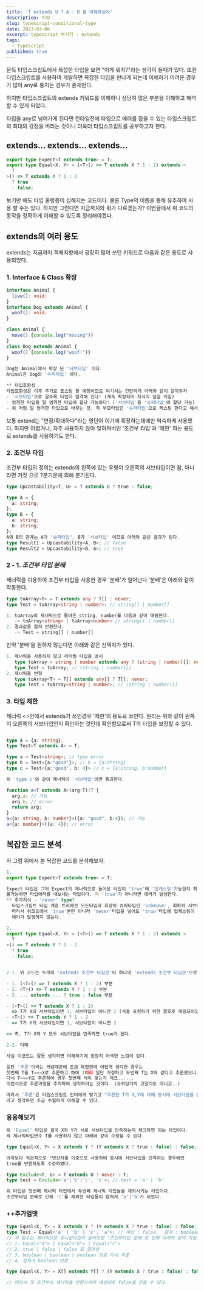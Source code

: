 ```yaml
---
title: 'T extends U ? A : B 를 이해해보자'
description: 미정
slug: typescript-conditional-type
date: 2023-03-06
excerpt: typescript 부시기 - extends
tags:
  - Typescript
published: true
---
```


문득 타입스크립트에서 복잡한 타입을 보면 "이게 뭐지?"라는 생각이 들때가 있다.
또한 타입스크립트를 사용하여 개발하면 복잡한 타입을 만나게 되는데 이해하기 어려운 경우가 많아 any로 퉁치는 경우가 존재한다.

하지만 타입스크립트의 extends 키워드를 이해하니 상당히 많은 부분을 이해하고 해석할 수 있게 되었다.

타입을 any로 넘어가게 된다면 런타임전에 타입으로 에러를 잡을 수 있는 타입스크립트의 최대의 강점을 버리는 것이니 더욱더 타입스크립트를 공부하고자 한다.

## extends... extends... extends...

```ts
export type Expect<T extends true> = T;
export type Equal<X, Y> = (<T>() => T extends X ? 1 : 2) extends <
  T
>() => T extends Y ? 1 : 2
  ? true
  : false;
```

보기만 해도 타입 울렁증이 심해지는 코드이다. 물론 Type의 이름을 통해 유추하여 사용 할 수는 있다.
하지만 그런다면 지금까지와 뭐가 다르겠는가?
이번글에서 위 코드의 동작을 정확하게 이해할 수 있도록 정리해야겠다.

## extends의 여러 용도

extends는 지금까지 객체지향에서 굉장히 많이 쓰던 키워드로 다음과 같은 용도로 사용되었다.

### 1. Interface & Class 확장

```ts
interface Animal {
  live(): void;
}
interface Dog extends Animal {
  woof(): void;
}

class Animal {
  move() {console.log("moving")}
}
class Dog extends Animal {
  woof() {console.log("woof!")}
}

Dog는 Animal에서 확장 된 '서브타입' 이다.
Animal은 Dog의 '슈퍼타입' 이다.

** 타입호환성
타입호환성은 이후 추가로 포스팅 할 예정이므로 여기서는 간단하게 아래와 같이 알아두자
- '서브타입'으로 갈수록 타입이 엄격해 진다! (계속 확장되어 자식이 점점 커짐)
- 엄격한 타입을 덜 엄격한 타입에 할당 가능하다! ('서브타입'을 '슈퍼타입'에 할당 가능)
- 위 처럼 덜 엄격한 타입으로 바꾸는 것, 즉 부모타입인 '슈퍼타입'으로 캐스팅 한다고 해서 '업캐스팅'이라고 한다
```

보통 extend는 "연장/확대하다"라는 영단어 이기에 확장하는데에만 익숙하게 사용했다.
하지만 어렵거나, 자주 사용하지 않아 잊혀져버린 '조건부 타입'과 '제한' 하는 용도로 extends를 사용하기도 한다.

### 2. 조건부 타입

조건부 타입의 정의는 extends의 왼쪽에 있는 유형이 오른쪽의 서브타입이면
참, 아니라면 거짓 으로 ?분기문에 의해 분기된다.

```ts
type Upcastability<T, U> = T extends U ? true : false;

type A = {
  a: string;
};
type B = {
  a: string;
  b: string;
};
A와 B의 관계는 A가 '슈퍼타입', B가 '서브타입' 이므로 아래와 같은 결과가 된다.
type Result1 = Upcastability<A, B>; // false
type Result2 = Upcastability<B, A>; // true
```

### 2 - 1. _조건부 타입 분배_

제너릭을 이용하여 조건부 타입을 사용한 경우 '분배'가 일어난다
'분배'은 아래와 같이 작동한다.

```ts
type toArray<T> = T extends any ? T[] : never;
type Test = toArray<string | number>; // string[] | number[]

1. toArray의 제너릭으로 들어온 string, number를 다음과 같이 매핑한다.
   -> toArray<string> | toArray<number> // string[] | number[]
2. 결과값을 합쳐 반환한다.
   -> Test = string[] | number[]
```

만약 '분배'을 원하지 않는다면 아래와 같은 선택지가 있다.

```ts
1. 제너릭을 사용하지 않고 리터럴 타입을 명시
   type toArray = string | number extends any ? (string | number)[]: never;
   type Test = toArray; // (string | number)[]
2. 제너릭을 변형
   type toArray<T> = T[] extends any[] ? T[]: never;
   type Test = toArray<string | number>; // (string | number)[]
```

### 3. 타입 제한

제너릭 \<\>안에서 extends가 쓰인경우 '제한'의 용도로 쓰인다.
원리는 위와 같이 왼쪽이 오른쪽의 서브타입인지 확인하는 것인데 확인함으로써 T의 타입을 보장할 수 있다.

```ts

type A = {a: string};
type Test<T extends A> = T;

type a = Test<string>; // type error
type b = Test<{a:"good"}>; // b = {a:string}
type c = Test<{a:"good", b: 4}> // c = {a:string, b:number}

위 'type c'와 같이 제너릭이 '서브타입'이면 통과한다.

function a<T extends A>(arg:T):T {
  arg.a; // 가능
  arg.b; // error
  return arg;
}
a<{a: string, b: number}>({a: "good", b:4}); // 가능
a<{a: number}>({a: 4}); // error


```

## 복잡한 코드 분석

자 그럼 위에서 본 복잡한 코드를 분석해보자.

```ts
1.
export type Expect<T extends true> = T;

Expect 타입은 그저 Expect의 제너릭으로 들어온 타입이 'true'에 '업캐스팅'가능한지 확인하고
불가능하면 타입에러를 내보내는 타입이다. 즉 'true'가 아니라면 에러가 발생한다.
** 추가지식 : 'never' type?
  타입스크립트 타입 계층 트리에선 모든타입의 최상위 슈퍼타입인 'unknown', 최하위 서브타입인 'never'가 존재한다.
  따라서 위코드에서 'true'뿐만 아니라 'never'타입을 넣어도 'true'타입에 업캐스팅이 가능하여
  에러가 발생하지 않는다.

2.
export type Equal<X, Y> = (<T>() => T extends X ? 1 : 2) extends <
  T
>() => T extends Y ? 1 : 2
  ? true
  : false;


2-1. 위 코드는 두개의 'extends 조건부 타입문'이 하나의 'extends 조건부 타입문'으로 연결되어 있다

- 1. (<T>() => T extends X ? 1 : 2) 부분
- 2. <T>() => T extends Y ? 1 : 2 부분
- 3. ... extends ... ? true : false 부분

- (<T>() => T extends X ? 1 : 2)
  => T가 X의 서브타입이면 1, 서브타입이 아니면 2 (식을 표현하기 위한 괄호로 래핑되어있음)
- <T>() => T extends Y ? 1 : 2
  => T가 Y의 서브타입이면 1, 서브타입이 아니면 2

=> 즉, T가 X와 Y 모두 서브타입을 만족하면 true가 된다.

2-2. 이해

사실 이코드는 잘못 생각하면 이해하기에 굉장히 어색한 느낌이 있다.

일단 '추론'이라는 개념때문에 조금 복잡한데 어렵게 생각한 경우는
첫번째 T를 T===X로 추론하고 하여 1이라 일단 가정하고 두번째 T는 X와 같다고 추론했으니....
다시 T===Y로 추론하여 경우 첫번째 식이 맞는지 체크......
이런식으로 추론과정을 추적하여 생각하려는 것이다. (슈뢰딩거의 고양이도 아니고..)

따라서 '추론'은 타입스크립트 언어에게 맞기고 "추론된 T가 X,Y에 대해 동시에 서브타입을 만족하면 true이다"
라고 생각하면 조금 수월하게 이해할 수 있다.

```

### 응용해보기

```ts
위 'Equal' 타입은 결국 X와 Y가 서로 서브타입을 만족하는지 체크하면 되는 타입이다.
즉 제너릭타입변수 T를 사용하지 않고 아래와 같이 수정할 수 있다.

type Equal<X, Y> = X extends Y ? (Y extends X ? true : false) : false;

아까보다 직관적으로 ?연산자를 이중으로 사용하여 동시에 서브타입을 만족하는 경우에만
true를 반환하도록 수정하였다.

type Exclude<T, U> = T extends U ? never : T;
type test = Exclude<'a'|'b'|'c', 'c'>; // test = 'a' | 'b'

위 타입은 첫번째 제너릭 타입에서 두번째 제너릭 타입들을 제외시키는 타입이다.
조건부타입 분배로 인해 'c'를 제외한 타입들이 합쳐져 'a'|'b'가 되었다.
```

### ++추가업뎃

```ts
type Equal<X, Y> = X extends Y ? (Y extends X ? true : false) : false;
type Test = Equal<'a' | 'b' | 'c', 'a'>; // 예상 : false,  결과 : boolean
// 위 함수는 제너릭으로 유니온타입이 들어오면 '조건부타입 분배'로 인해 아래와 같이 작동한다
// 1. Equal<"a"> | Equal<"b"> | Equal<"c">
// 2. true | false | false 로 결과냄
// 3. boolean | boolean | boolean 으로 다시 추론
// 4. 합쳐서 boolean 반환

type Equal<X, Y> = X[] extends Y[] ? (Y extends X ? true : false) : false;

// 따라서 첫 조건부의 제너릭을 변형시켜야 예상대로 false을 얻을 수 있다.
```
